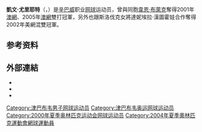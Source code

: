 {{BLP unsourced|time=2009-12-26T03:22:18+00:00}}
{{noteTA
|G1=Tennis
}}
{{Infobox 网球
|姓名=Kevin Ullyett
|照片=Ullyett 2009 US Open 01.jpg
|国籍={{flagicon|ZIM}}辛巴威
|生年=1972年
|生日=5月23日
|出生地=辛巴威
|居住地=辛巴威
|身高=178
|体重=77
|持拍手=右
|反拍=單手
|转职业年=1990年
|球拍=
|球衣=
|球鞋=
|单打最高排名=107 (1999年5月12日)
|双打最高排名=4 (1996年2月12日)
|现单打排名=
|现双打排名=
|单打冠军头衔=1
|双打冠军头衔=0
|职业战绩=21胜34负（單打）<br> 501胜305负（双打）
|奖金=$4,122,539[[美元|美元]]
|澳网最好成绩=男單第二輪（2000）<br> 男双'''冠军'''（2005）
|法网最好成绩=男雙八強（2004，2008，2009）
|温网最好成绩=男雙亞軍（2008）
|美网最好成绩=男單第二輪（1993）<br> 男双'''冠军'''（2001）<br> 混双'''冠军'''（2002）
|大满贯个数=3个（ 双打3个）
|奥运会最好成绩=
}}

'''凱文·尤里耶特'''（'''{{lang|en|Kevin Ullyett}}'''，{{bd|1972年|5月23日|catIdx=Ullyett, Kevin}}）是[[辛巴威|辛巴威]]职业[[网球|网球]]运动员，曾與同胞[[韋恩·布萊克|韋恩·布萊克]]奪得2001年[[澳網|澳網]]、2005年[[澳網|澳網]]雙打冠軍，另外也跟斯洛伐克女將達妮埃拉·漢圖霍娃合作奪得2002年美網混雙冠軍。

== 参考资料 ==
{{reflist}}

== 外部連結 ==
* {{ATP|id=U024}}
* {{ITF Profile|凱文·烏利耶特|10001613}}
* {{DavisCupplayerlink|id=10001613}}

{{Authority control}}
{{DEFAULTSORT:Ullyett, Kevin}}
[[Category:津巴布韦男子网球运动员|Category:津巴布韦男子网球运动员]]
[[Category:津巴布韦奥运网球运动员|Category:津巴布韦奥运网球运动员]]
[[Category:2000年夏季奥林匹克运动会网球运动员|Category:2000年夏季奥林匹克运动会网球运动员]]
[[Category:2004年夏季奧林匹克運動會網球運動員|Category:2004年夏季奧林匹克運動會網球運動員]]